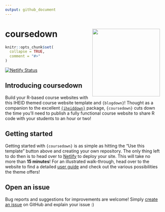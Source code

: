 ```yaml
---
output: github_document
---
```


# coursedown <img src="content/home/coursedown.png" align="right" width="220"/>

```r
knitr::opts_chunk$set(
  collapse = TRUE,
  comment = "#>"
)
```


<!-- badges: start -->
[![Netlify Status](https://api.netlify.com/api/v1/badges/ad93845a-da16-4591-bbf4-f1e2a2ccc019/deploy-status)](https://app.netlify.com/sites/coursedown/deploys)
<!-- badges: end -->

## Introducing coursedown

Build your R-based course websites with this IHEID themed course website template
and `{blogdown}`! Thought as a companion to the excellent
[`{iheiddown}`](https://github.com/jhollway/iheiddown) package,
`{coursedown}` cuts down the time you'll need to publish a fully functional
course website to share R code with your students to an hour or two!

## Getting started

Getting started with `{coursedown}` is as simple as hitting the
"Use this template" button above and creating your own repository. The only
thing left to do then is to head over to [Netlify](https://www.netlify.com/)
to deploy your site. This will take no more than **15 minutes**! For
an illustrated walk-through, head over to the website to find a
detailed [user guide](https://coursedown.netlify.app/courses/userguide/) and
check out the various possibilities the theme offers!

## Open an issue

Bug reports and suggestions for improvements are welcome! Simply [create an
issue](https://github.com/BBieri/coursedown/issues) on GitHub and explain
your issue :)
